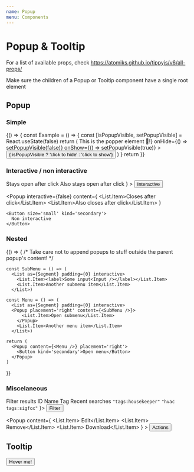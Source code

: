 ```yaml
---
name: Popup
menu: Components
---
```



# Popup & Tooltip

For a list of available props, check https://atomiks.github.io/tippyjs/v6/all-props/

<Message kind='info'>
  Make sure the children of a Popup or Tooltip component have a single root element
</Message>

## Popup

### Simple

<Playground>
  {() => {
    const Example = () => {
      const [isPopupVisible, setPopupVisible] = React.useState(false)
      return (
        <Popup
          content={<div>This is the popper element 🎉!</div>}
          onHide={() => setPopupVisible(false)}
          onShow={() => setPopupVisible(true)}
        >
          <Button kind="primary">{ isPopupVisible ? 'click to hide' : 'click to show'}</Button>
        </Popup>)
      }
    return <Example/>
  }}
</Playground>

### Interactive / non interactive

<Playground>
  <Popup content={
    <List as={Segment} padding={0} interactive>
      <List.Item>Stays open after click</List.Item>
      <List.Item>Also stays open after click</List.Item>
    </List>
  }
  >
    <Button size='small' kind='secondary'>
      Interactive
    </Button>
  </Popup>

  <Popup interactive={false} content={
    <List as={Segment} padding={0} interactive>
      <List.Item>Closes after click</List.Item>
      <List.Item>Also closes after click</List.Item>
    </List>
  }
  >
    <Button size='small' kind='secondary'>
      Non interactive
    </Button>
  </Popup>
</Playground>

### Nested

<Playground>
  {() => {
    /* Take care not to append popups to stuff outside the parent popup's content! */

    const SubMenu = () => (
      <List as={Segment} padding={0} interactive>
        <List.Item><label>Some input<Input /></label></List.Item>
        <List.Item>Another submenu item</List.Item>
      </List>)

    const Menu = () => (
      <List as={Segment} padding={0} interactive>
      <Popup placement='right' content={<SubMenu />}>
          <List.Item>Open submenu</List.Item>
        </Popup>
        <List.Item>Another menu item</List.Item>
      </List>)

    return (
      <Popup content={<Menu />} placement='right'>
        <Button kind='secondary'>Open menu</Button>
      </Popup>
    )
  }}
</Playground>

### Miscelaneous

<Playground>
  <Popup content={
    <Segment.Group>
      <Segment.Header>
        <Icon name='filter_list' /> Filter results
      </Segment.Header>
      <List as={Segment} padding={0} interactive>
        <List.Item>ID</List.Item>
        <List.Item>Name</List.Item>
        <List.Item>Tag</List.Item>
      </List>
      <Segment.Header>
        <Icon name='history' /> Recent searches
      </Segment.Header>
      <List as={Segment} padding={0} interactive>
        <List.Item><code>"tags:housekeeper"</code></List.Item>
        <List.Item><code>"hvac tags:sigfox"</code></List.Item>
      </List>
    </Segment.Group>
  }>
    <Button kind='secondary'>Filter <Icon name='tune' /></Button>
  </Popup>

  <Popup content={
      <List as={Segment} padding={0} interactive>
        <List.Item><Icon name='code' /> Edit</List.Item>
        <List.Item><Icon name='remove_circle_outline' /> Remove</List.Item>
        <List.Item><Icon name='cloud_download' /> Download</List.Item>
      </List>
    }
    >
      <Button size='small' kind='secondary'>
        Actions <Icon name='unfold_more' />
      </Button>
    </Popup>

</Playground>

## Tooltip

<Playground>
  <Tooltip placement='right' content='This is the popper element 🎉!'>
    <Button kind='primary'>Hover me!</Button>
  </Tooltip>
</Playground>
